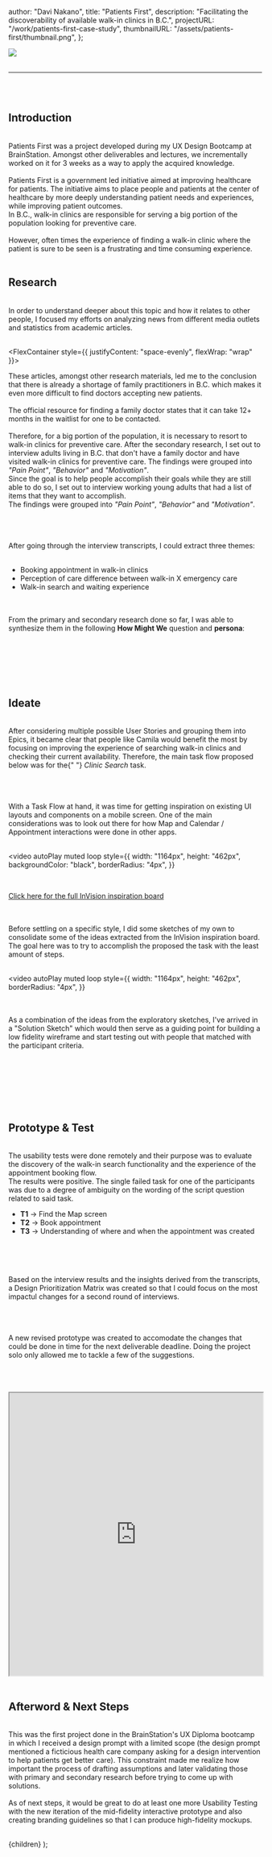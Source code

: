 
  author: "Davi Nakano",
  title: "Patients First",
  description:
    "Facilitating the discoverability of available walk-in clinics in B.C.",
  projectURL: "/work/patients-first-case-study",
  thumbnailURL: "/assets/patients-first/thumbnail.png",
};

<Image src="/assets/patients-first/banner.jpg" width={1100} height={410} />

<br />
<br />

<ProjectSummary
  role="UX Researcher, UX Designer"
  process="Ideate, Empathize, Prototype, User Test"
  duration="4 Weeks"
  tools="Figma, InVision"
/>

---

<br />
<br />

## Introduction

<br />

<CaseStudyParagraph>
  Patients First was a project developed during my UX Design Bootcamp at
  BrainStation. Amongst other deliverables and lectures, we incrementally worked
  on it for 3 weeks as a way to apply the acquired knowledge. <br />
  <br />
</CaseStudyParagraph>

<CaseStudyParagraph>
  Patients First is a government led initiative aimed at improving healthcare
  for patients. The initiative aims to place people and patients at the center
  of healthcare by more deeply understanding patient needs and experiences,
  while improving patient outcomes.
  <br />
  In B.C., walk-in clinics are responsible for serving a big portion of the
  population looking for preventive care.
  <br />
  <br />
  However, often times the experience of finding a walk-in clinic where the patient
  is sure to be seen is a frustrating and time consuming experience.
</CaseStudyParagraph>

<br />
<br />

## Research

<br />

<CaseStudyParagraph>
  In order to understand deeper about this topic and how it relates to other
  people, I focused my efforts on analyzing news from different media outlets
  and statistics from academic articles.
</CaseStudyParagraph>

<br />
<br />

<FlexContainer style={{ justifyContent: "space-evenly", flexWrap: "wrap" }}>
  <BigStats
    title="24,546"
    description="people moved to B.C. in the first two quarters of 2021"
    sourceURL="https://dailyhive.com/vancouver/canada-interprovincial-migration-statistics-october-2021"
  />
  <BigStats
    title="6,943"
    description="currently active family practitioners"
    sourceURL="https://www.cpsbc.ca/files/pdf/2020-21-Annual-Report.pdf"
  />
</FlexContainer>

<CaseStudyParagraph>
  These articles, amongst other research materials, led me to the conclusion
  that there is already a shortage of family practitioners in B.C. which makes
  it even more difficult to find doctors accepting new patients.
  <br />
  <br />
  The official resource for finding a family doctor states that it can take 12+ months
  in the waitlist for one to be contacted.
  <br />
  <br />
  Therefore, for a big portion of the population, it is necessary to resort to
  walk-in clinics for preventive care. After the secondary research, I set out
  to interview adults living in B.C. that don't have a family doctor and have
  visited walk-in clinics for preventive care. The findings were grouped into
  <i>"Pain Point"</i>, <i>"Behavior"</i> and <i>"Motivation"</i>.
</CaseStudyParagraph>

<br />

<CaseStudyParagraph>
  Since the goal is to help people accomplish their goals while they are still
  able to do so, I set out to interview working young adults that had a list of
  items that they want to accomplish. <br /> The findings were grouped into
  <i>"Pain Point"</i>, <i>"Behavior"</i> and <i>"Motivation"</i>.
</CaseStudyParagraph>

<br />
<br />

<CaseStudyImage
  src="/assets/patients-first/interview-post-its.jpg"
  width={1856}
  height={745}
/>

<br />
<br />

<CaseStudyParagraph>
  After going through the interview transcripts, I could extract three themes:
</CaseStudyParagraph>

<br />
<br />

- Booking appointment in walk-in clinics
- Perception of care difference between walk-in X emergency care
- Walk-in search and waiting experience

<br />
<br />

<CaseStudyParagraph>
  From the primary and secondary research done so far, I was able to synthesize
  them in the following <b>How Might We</b> question and <b>persona</b>:
</CaseStudyParagraph>

<br />
<br />

<BigImpactulText text="How might we improve the access to quality walk-in clinic experiences for the adult population of B.C. that don’t yet have a family doctor when seeking for preventive care?" />

<br />
<br />

<CaseStudyImage
  src="/assets/patients-first/persona.jpg"
  width={924}
  height={520}
/>

<br />
<br />

## Ideate

<br />

<CaseStudyParagraph>
  After considering multiple possible User Stories and grouping them into Epics,
  it became clear that people like Camila would benefit the most by focusing on
  improving the experience of searching walk-in clinics and checking their
  current availability. Therefore, the main task flow proposed below was for the{" "}
  <i>Clinic Search</i> task.
</CaseStudyParagraph>

<br />
<br />

<CaseStudyImage
  src="/assets/patients-first/task-flow.jpg"
  width={1920}
  height={1080}
/>

<br />
<br />

<CaseStudyParagraph>
  With a Task Flow at hand, it was time for getting inspiration on existing UI
  layouts and components on a mobile screen. One of the main considerations was
  to look out there for how Map and Calendar / Appointment interactions were
  done in other apps.
</CaseStudyParagraph>

<br />
<br />

<video
  autoPlay
  muted
  loop
  style={{
    width: "1164px",
    height: "462px",
    backgroundColor: "black",
    borderRadius: "4px",
  }}
>
  <source src="https://res.cloudinary.com/jammingtogether/video/upload/v1642716937/patients-first-moodboard_1.mp4" />
</video>

<br />

<p style={{ textAlign: "center" }}>
  <a
    href="https://projects.invisionapp.com/boards/QE435TLGNBK/"
    rel="noreferrer"
    target="_blank"
  >
    Click here for the full InVision inspiration board
  </a>
</p>

<br />
<br />

<CaseStudyParagraph>
  Before settling on a specific style, I did some sketches of my own to
  consolidate some of the ideas extracted from the InVision inspiration board.
  The goal here was to try to accomplish the proposed the task with the least
  amount of steps.
</CaseStudyParagraph>

<br />
<br />

<video
  autoPlay
  muted
  loop
  style={{
    width: "1164px",
    height: "462px",
    borderRadius: "4px",
  }}
>
  <source src="https://res.cloudinary.com/jammingtogether/video/upload/v1642717850/patients-first-exploratory-sketches.mp4" />
</video>

<br />
<br />

<CaseStudyParagraph>
  As a combination of the ideas from the exploratory sketches, I've arrived in a
  "Solution Sketch" which would then serve as a guiding point for building a low
  fidelity wireframe and start testing out with people that matched with the
  participant criteria.
</CaseStudyParagraph>

<br />
<br />

<CaseStudyImage
  src="/assets/patients-first/solution-sketches.jpg"
  width={1049}
  height={787}
/>

<br />
<br />

<CaseStudyImage
  src="/assets/patients-first/prototype-1.jpg"
  width={1782}
  height={1692}
/>

<br />
<br />

## Prototype & Test

<br />

<CaseStudyParagraph>
  The usability tests were done remotely and their purpose was to evaluate the
  discovery of the walk-in search functionality and the experience of the
  appointment booking flow.
  <br />
  The results were positive. The single failed task for one of the participants
  was due to a degree of ambiguity on the wording of the script question related
  to said task.
</CaseStudyParagraph>

<br />

- **T1** -> Find the Map screen
- **T2** -> Book appointment
- **T3** -> Understanding of where and when the appointment was created

<br />

<CaseStudyImage
  src="/assets/patients-first/interview-results-1.jpg"
  width={1100}
  height={562}
/>

<br />
<br />

<CaseStudyParagraph>
  Based on the interview results and the insights derived from the transcripts,
  a Design Prioritization Matrix was created so that I could focus on the most
  impactul changes for a second round of interviews.
</CaseStudyParagraph>

<br />
<br />

<CaseStudyImage
  src="/assets/patients-first/design-prioritization.jpg"
  width={1920}
  height={1080}
/>

<br />
<br />

<CaseStudyParagraph>
  A new revised prototype was created to accomodate the changes that could be
  done in time for the next deliverable deadline. Doing the project solo only
  allowed me to tackle a few of the suggestions.
</CaseStudyParagraph>

<br />
<br />

<CaseStudyImage
  src="/assets/patients-first/prototype-2.jpg"
  width={2056}
  height={1566}
/>

<br />
<br />

<iframe
  style={{ border: "1px solid rgba(0, 0, 0, 0.1);" }}
  width="100%"
  height="562"
  src="https://www.figma.com/embed?embed_host=share&url=https%3A%2F%2Fwww.figma.com%2Fproto%2FIsM0oRiMxporrUDn0tJm2X%2F%255BUnit-2-Part-3%255D-Medium-Fidelity-Prototype%3Fnode-id%3D85%253A767%26scaling%3Dscale-down%26page-id%3D82%253A766%26starting-point-node-id%3D85%253A767%26hotspot-hints%3D0"
  allowfullscreen
></iframe>

<br />
<br />

## Afterword & Next Steps

<br />

<CaseStudyParagraph>
  This was the first project done in the BrainStation's UX Diploma bootcamp in
  which I received a design prompt with a limited scope (the design prompt
  mentioned a ficticious health care company asking for a design intervention to
  help patients get better care). This constraint made me realize how important
  the process of drafting assumptions and later validating those with primary
  and secondary research before trying to come up with solutions.
  <br />
  <br />
  As of next steps, it would be great to do at least one more Usability Testing with
  the new iteration of the mid-fidelity interactive prototype and also creating branding
  guidelines so that I can produce high-fidelity mockups.
</CaseStudyParagraph>

<br />
<br />

  <CaseStudyLayout meta={meta}>{children}</CaseStudyLayout>
);
